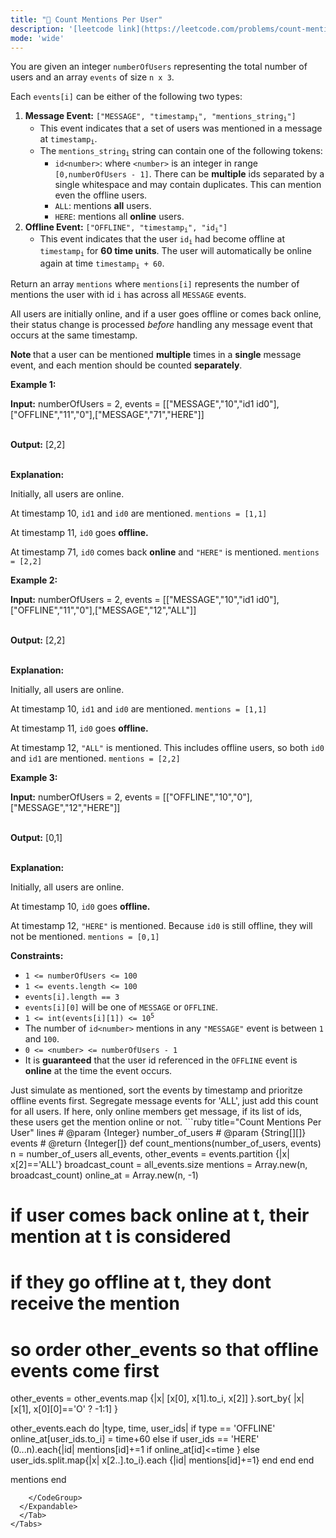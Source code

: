 ```yaml
---
title: "🧀 Count Mentions Per User"
description: '[leetcode link](https://leetcode.com/problems/count-mentions-per-user/description/)'
mode: 'wide'
---
```

<Tabs>
  <Tab title="Question" icon="circle-question" iconType="regular">
    <Card>
      <p>You are given an integer <code>numberOfUsers</code> representing the total number of users and an array <code>events</code> of size <code>n x 3</code>.</p>  <p>Each <code inline="">events[i]</code> can be either of the following two types:</p>  <ol>  <li><strong>Message Event:</strong> <code>[&quot;MESSAGE&quot;, &quot;timestamp<sub>i</sub>&quot;, &quot;mentions_string<sub>i</sub>&quot;]</code>   <ul>   <li>This event indicates that a set of users was mentioned in a message at <code>timestamp<sub>i</sub></code>.</li>   <li>The <code>mentions_string<sub>i</sub></code> string can contain one of the following tokens:   <ul>    <li><code>id&lt;number&gt;</code>: where <code>&lt;number&gt;</code> is an integer in range <code>[0,numberOfUsers - 1]</code>. There can be <strong>multiple</strong> ids separated by a single whitespace and may contain duplicates. This can mention even the offline users.</li>    <li><code>ALL</code>: mentions <strong>all</strong> users.</li>    <li><code>HERE</code>: mentions all <strong>online</strong> users.</li>   </ul>   </li>  </ul>  </li>  <li><strong>Offline Event:</strong> <code>[&quot;OFFLINE&quot;, &quot;timestamp<sub>i</sub>&quot;, &quot;id<sub>i</sub>&quot;]</code>  <ul>   <li>This event indicates that the user <code>id<sub>i</sub></code> had become offline at <code>timestamp<sub>i</sub></code> for <strong>60 time units</strong>. The user will automatically be online again at time <code>timestamp<sub>i</sub> + 60</code>.</li>  </ul>  </li> </ol>  <p>Return an array <code>mentions</code> where <code>mentions[i]</code> represents the number of mentions the user with id <code>i</code> has across all <code>MESSAGE</code> events.</p>  <p>All users are initially online, and if a user goes offline or comes back online, their status change is processed <em>before</em> handling any message event that occurs at the same timestamp.</p>  <p><strong>Note </strong>that a user can be mentioned <strong>multiple</strong> times in a <strong>single</strong> message event, and each mention should be counted <strong>separately</strong>.</p>   <p><strong class="example">Example 1:</strong></p>  <div class="example-block"> <p><strong>Input:</strong> <span class="example-io">numberOfUsers = 2, events = [[&quot;MESSAGE&quot;,&quot;10&quot;,&quot;id1 id0&quot;],[&quot;OFFLINE&quot;,&quot;11&quot;,&quot;0&quot;],[&quot;MESSAGE&quot;,&quot;71&quot;,&quot;HERE&quot;]]</span></p>  <p><br/> <strong>Output:</strong> <span class="example-io">[2,2]</span></p>  <p><br/> <strong>Explanation:</strong></p>  <p>Initially, all users are online.</p>  <p>At timestamp 10, <code>id1</code> and <code>id0</code> are mentioned. <code>mentions = [1,1]</code></p>  <p>At timestamp 11, <code>id0</code> goes <strong>offline.</strong></p>  <p>At timestamp 71, <code>id0</code> comes back <strong>online</strong> and <code>&quot;HERE&quot;</code> is mentioned. <code>mentions = [2,2]</code></p> </div>  <p><strong class="example">Example 2:</strong></p>  <div class="example-block"> <p><strong>Input:</strong> <span class="example-io">numberOfUsers = 2, events = [[&quot;MESSAGE&quot;,&quot;10&quot;,&quot;id1 id0&quot;],[&quot;OFFLINE&quot;,&quot;11&quot;,&quot;0&quot;],[&quot;MESSAGE&quot;,&quot;12&quot;,&quot;ALL&quot;]]</span></p>  <p><br/> <strong>Output:</strong> <span class="example-io">[2,2]</span></p>  <p><br/> <strong>Explanation:</strong></p>  <p>Initially, all users are online.</p>  <p>At timestamp 10, <code>id1</code> and <code>id0</code> are mentioned. <code>mentions = [1,1]</code></p>  <p>At timestamp 11, <code>id0</code> goes <strong>offline.</strong></p>  <p>At timestamp 12, <code>&quot;ALL&quot;</code> is mentioned. This includes offline users, so both <code>id0</code> and <code>id1</code> are mentioned. <code>mentions = [2,2]</code></p> </div>  <p><strong class="example">Example 3:</strong></p>  <div class="example-block"> <p><strong>Input:</strong> <span class="example-io">numberOfUsers = 2, events = [[&quot;OFFLINE&quot;,&quot;10&quot;,&quot;0&quot;],[&quot;MESSAGE&quot;,&quot;12&quot;,&quot;HERE&quot;]]</span></p>  <p><br/> <strong>Output:</strong> <span class="example-io">[0,1]</span></p>  <p><br/> <strong>Explanation:</strong></p>  <p>Initially, all users are online.</p>  <p>At timestamp 10, <code>id0</code> goes <strong>offline.</strong></p>  <p>At timestamp 12, <code>&quot;HERE&quot;</code> is mentioned. Because <code>id0</code> is still offline, they will not be mentioned. <code>mentions = [0,1]</code></p> </div>   <p><strong>Constraints:</strong></p>  <ul>  <li><code>1 &lt;= numberOfUsers &lt;= 100</code></li>  <li><code>1 &lt;= events.length &lt;= 100</code></li>  <li><code>events[i].length == 3</code></li>  <li><code>events[i][0]</code> will be one of <code>MESSAGE</code> or <code>OFFLINE</code>.</li>  <li><code>1 &lt;= int(events[i][1]) &lt;= 10<sup>5</sup></code></li>  <li>The number of <code>id&lt;number&gt;</code> mentions in any <code>&quot;MESSAGE&quot;</code> event is between <code>1</code> and <code>100</code>.</li>  <li><code>0 &lt;= &lt;number&gt; &lt;= numberOfUsers - 1</code></li>  <li>It is <strong>guaranteed</strong> that the user id referenced in the <code>OFFLINE</code> event is <strong>online</strong> at the time the event occurs.</li> </ul> 
    </Card>
  </Tab>
  <Tab title="Solution" icon="lightbulb" iconType="regular" >
    <Card>
      Just simulate as mentioned, sort the events by timestamp and prioritze offline events first. Segregate message events for 'ALL', just add this count for all users. If here, only online members get message, if its list of ids, these users get the mention online or not.
</Card>
  <Expandable title="code">
    <CodeGroup dropdown>
```ruby title="Count Mentions Per User" lines
# @param {Integer} number_of_users
# @param {String[][]} events
# @return {Integer[]}
def count_mentions(number_of_users, events)
  n = number_of_users
  all_events, other_events = events.partition {|x| x[2]=='ALL'}
  broadcast_count = all_events.size
  mentions = Array.new(n, broadcast_count)
  online_at = Array.new(n, -1)
  
  # if user comes back online at t, their mention at t is considered
  # if they go offline at t, they dont receive the mention
  # so order other_events so that offline events come first
  other_events = other_events.map {|x| [x[0], x[1].to_i, x[2]] }.sort_by{ |x| [x[1], x[0][0]=='O' ? -1:1] }
  
  other_events.each do |type, time, user_ids|
    if type == 'OFFLINE'
      online_at[user_ids.to_i] = time+60
    else
      if user_ids == 'HERE' 
        (0...n).each{|id| mentions[id]+=1 if online_at[id]<=time }
      else
        user_ids.split.map{|x| x[2..].to_i}.each {|id| mentions[id]+=1}
      end
    end
  end
  
  mentions
end
```
    </CodeGroup>
  </Expandable>
  </Tab>
</Tabs>